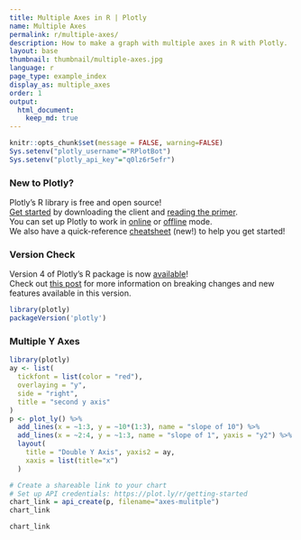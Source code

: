 ```yaml
---
title: Multiple Axes in R | Plotly
name: Multiple Axes
permalink: r/multiple-axes/
description: How to make a graph with multiple axes in R with Plotly.
layout: base
thumbnail: thumbnail/multiple-axes.jpg
language: r
page_type: example_index
display_as: multiple_axes
order: 1
output:
  html_document:
    keep_md: true
---
```


```r
knitr::opts_chunk$set(message = FALSE, warning=FALSE)
Sys.setenv("plotly_username"="RPlotBot")
Sys.setenv("plotly_api_key"="q0lz6r5efr")
```
### New to Plotly?

Plotly's R library is free and open source!<br>
[Get started](https://plot.ly/r/getting-started/) by downloading the client and [reading the primer](https://plot.ly/r/getting-started/).<br>
You can set up Plotly to work in [online](https://plot.ly/r/getting-started/#hosting-graphs-in-your-online-plotly-account) or [offline](https://plot.ly/r/offline/) mode.<br>
We also have a quick-reference [cheatsheet](https://images.plot.ly/plotly-documentation/images/r_cheat_sheet.pdf) (new!) to help you get started!

### Version Check

Version 4 of Plotly's R package is now [available](https://plot.ly/r/getting-started/#installation)!<br>
Check out [this post](http://moderndata.plot.ly/upgrading-to-plotly-4-0-and-above/) for more information on breaking changes and new features available in this version.
```r
library(plotly)
packageVersion('plotly')
```

### Multiple Y Axes

```r
library(plotly)
ay <- list(
  tickfont = list(color = "red"),
  overlaying = "y",
  side = "right",
  title = "second y axis"
)
p <- plot_ly() %>%
  add_lines(x = ~1:3, y = ~10*(1:3), name = "slope of 10") %>%
  add_lines(x = ~2:4, y = ~1:3, name = "slope of 1", yaxis = "y2") %>%
  layout(
    title = "Double Y Axis", yaxis2 = ay,
    xaxis = list(title="x")
  )

# Create a shareable link to your chart
# Set up API credentials: https://plot.ly/r/getting-started
chart_link = api_create(p, filename="axes-mulitple")
chart_link
```


```r
chart_link
```
